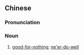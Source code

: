 {{also|窝囊废}}
==Chinese==
{{zh-forms|[[useless]]; [[worthless]]|s=窝囊废|type=21}}

===Pronunciation===
{{zh-pron
|m=wōnangfèi
|cat=n
}}

===Noun===
{{zh-noun}}

# {{lb|zh|colloquial|derogatory}} [[good-for-nothing]]; [[ne'er-do-well]]